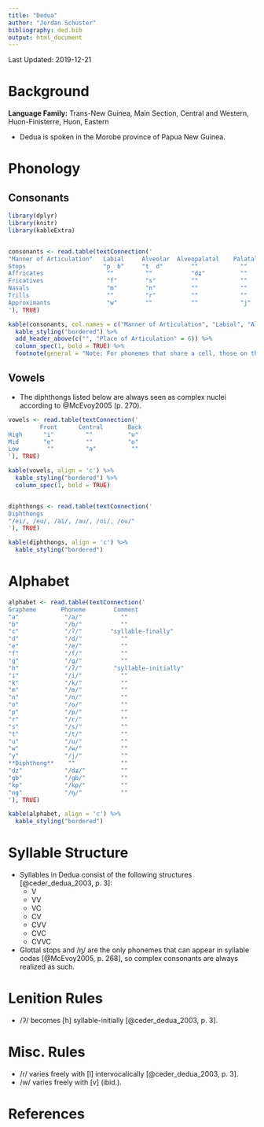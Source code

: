 ```yaml
---
title: "Dedua"
author: "Jordan Schuster"
bibliography: ded.bib
output: html_document
---
```


Last Updated: 2019-12-21

# Background

**Language Family:** Trans-New Guinea, Main Section, Central and Western, Huon-Finisterre, Huon, Eastern

* Dedua is spoken in the Morobe province of Papua New Guinea.

# Phonology

## Consonants

```r

library(dplyr)
library(knitr)
library(kableExtra)


consonants <- read.table(textConnection('
"Manner of Articulation"   Labial     Alveolar  Alveopalatal    Palatal     Velar    Glottal  
Stops                      "p  b"     "t  d"        ""            ""     "k kp ɡ ɡb"   "ʔ"
Affricates                  ""         ""           "dʑ"          ""          ""       ""
Fricatives                  "f"        "s"          ""            ""          ""       ""
Nasals                      "m"        "n"          ""            ""          "ŋ"      ""
Trills                      ""         "r"          ""            ""          ""       ""
Approximants                "w"        ""           ""            "j"         ""       ""
'), TRUE)

kable(consonants, col.names = c("Manner of Articulation", "Labial", "Alveolar", "Alveopalatal", "Palatal", "Velar", "Glottal"), align = 'c') %>%
  kable_styling("bordered") %>%
  add_header_above(c("", "Place of Articulation" = 6)) %>%
  column_spec(1, bold = TRUE) %>%
  footnote(general = "Note: For phonemes that share a cell, those on the left are voiceless and those on the right are voiced. /kp/ and /ɡb/ are labiovelar stops.", general_title = "")
```

## Vowels

* The diphthongs listed below are always seen as complex nuclei according to @McEvoy2005 (p. 270).

```r

vowels <- read.table(textConnection('
         Front      Central       Back
High      "i"         ""          "u"
Mid       "e"         ""          "o"
Low        ""         "a"          ""
'), TRUE)

kable(vowels, align = 'c') %>%
  kable_styling("bordered") %>%
  column_spec(1, bold = TRUE)


diphthongs <- read.table(textConnection('
Diphthongs
"/ei/, /eu/, /ai/, /au/, /oi/, /ou/"
'), TRUE)

kable(diphthongs, align = 'c') %>%
  kable_styling("bordered")
```

# Alphabet

```r

alphabet <- read.table(textConnection('
Grapheme       Phoneme        Comment
"a"             "/a/"           ""
"b"             "/b/"           ""
"c"             "/ʔ/"        "syllable-finally"
"d"             "/d/"           ""
"e"             "/e/"           ""
"f"             "/f/"           ""
"g"             "/ɡ/"           ""
"h"             "/ʔ/"         "syllable-initially"
"i"             "/i/"           ""
"k"             "/k/"           ""
"m"             "/m/"           ""
"n"             "/n/"           ""
"o"             "/o/"           ""
"p"             "/p/"           ""
"r"             "/r/"           ""
"s"             "/s/"           ""
"t"             "/t/"           ""
"u"             "/u/"           ""
"w"             "/w/"           ""
"y"             "/j/"           ""
**Diphthong**    ""             ""
"dz"            "/dʑ/"          ""
"gb"            "/ɡb/"          ""
"kp"            "/kp/"          ""
"ng"            "/ŋ/"           ""
'), TRUE)

kable(alphabet, align = 'c') %>%
  kable_styling("bordered")
```

# Syllable Structure

* Syllables in Dedua consist of the following structures [@ceder_dedua_2003, p. 3]:
    - V
    - VV
    - VC
    - CV
    - CVV
    - CVC
    - CVVC

* Glottal stops and /ŋ/ are the only phonemes that can appear in syllable codas [@McEvoy2005, p. 268], so complex consonants are always realized as such.

# Lenition Rules

* /ʔ/ becomes [h] syllable-initially [@ceder_dedua_2003, p. 3].

# Misc. Rules

* /r/ varies freely with [l] intervocalically [@ceder_dedua_2003, p. 3].
* /w/ varies freely with [v] (ibid.).

# References
